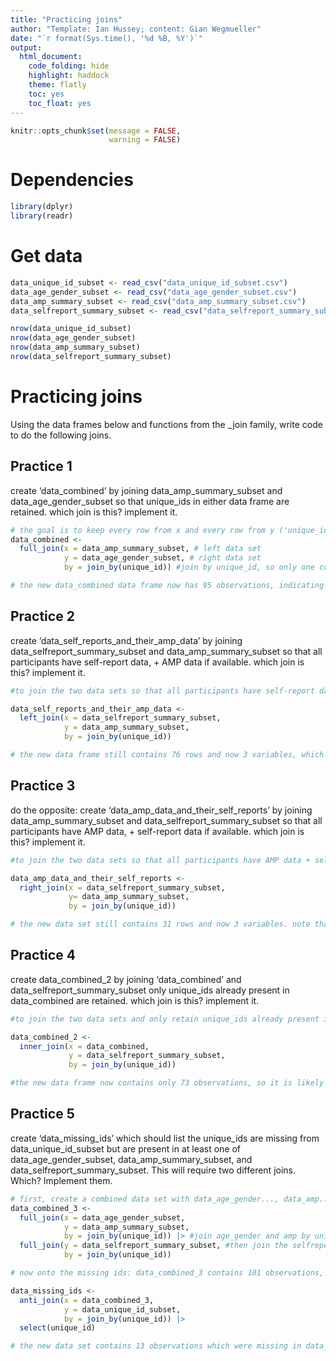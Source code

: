 ```yaml
---
title: "Practicing joins"
author: "Template: Ian Hussey; content: Gian Wegmueller"
date: "`r format(Sys.time(), '%d %B, %Y')`"
output:
  html_document:
    code_folding: hide
    highlight: haddock
    theme: flatly
    toc: yes
    toc_float: yes
---
```


```r

knitr::opts_chunk$set(message = FALSE,
                      warning = FALSE)

```

# Dependencies

```r

library(dplyr)
library(readr)

```

# Get data

```r

data_unique_id_subset <- read_csv("data_unique_id_subset.csv")
data_age_gender_subset <- read_csv("data_age_gender_subset.csv")
data_amp_summary_subset <- read_csv("data_amp_summary_subset.csv")
data_selfreport_summary_subset <- read_csv("data_selfreport_summary_subset.csv")

nrow(data_unique_id_subset)
nrow(data_age_gender_subset)
nrow(data_amp_summary_subset)
nrow(data_selfreport_summary_subset)

```

# Practicing joins

Using the data frames below and functions from the _join family, write code to do the following joins.  

## Practice 1

create 'data_combined' by joining data_amp_summary_subset and data_age_gender_subset so that unique_ids in either data frame are retained. which join is this? implement it. 

```r

# the goal is to keep every row from x and every row from y ('unique_ids in either data frame are retained'). To achieve this, a full_join() is needed. data_age_gender_subset contains 90 observations, data_amp_summary_subset contains 31 observations. A full join tries to match all unique_ids and those who do not match in the other data set will just get an NA on that variable, but will retain the value from the data set in which they exist.
data_combined <-  
  full_join(x = data_amp_summary_subset, # left data set
            y = data_age_gender_subset, # right data set
            by = join_by(unique_id)) #join by unique_id, so only one column 'unique_id' will be retained in the new data frame, but containing all unique observations from both data sets

# the new data_combined data frame now has 95 observations, indicating that some observations were unique to the y data set


```

## Practice 2

create 'data_self_reports_and_their_amp_data' by joining data_selfreport_summary_subset and data_amp_summary_subset so that all participants have self-report data, + AMP data if available. which join is this? implement it. 

```r

#to join the two data sets so that all participants have self-report data + AMP data if available, a left_join() by unique_id is needed. left_join() keeps all observations in x and only joins those in y which match with the ones in x. If the participants in the AMP data set (which is the right data set) do not appear in the self-report data, they won't be in the new data frame. All participants from the selfreport_subset will be retained and their AMP data, if available, will be added as a new variable.  

data_self_reports_and_their_amp_data <- 
  left_join(x = data_selfreport_summary_subset, 
            y = data_amp_summary_subset, 
            by = join_by(unique_id))

# the new data frame still contains 76 rows and now 3 variables, which are unique_id, mean_self_report, and mean_reaction_time...

```

## Practice 3

do the opposite: create 'data_amp_data_and_their_self_reports' by joining data_amp_summary_subset and data_selfreport_summary_subset so that all participants have AMP data, + self-report data if available. which join is this? implement it. 

```r

#to join the two data sets so that all participants have AMP data + self-report data if available, a right_joint() by unique_id is needed.To keep it consistent, the larger data set will still be x and the smaller y. right_join() keeps all observations in y and only joins those in x which match with the ones in y. If the participants in the self-report data (which is the left data set) do not appear in the AMP data, they won't be in the new data frame. All participants from the AMP data will be retained and their self-report data, if available, will be added as a new variable.

data_amp_data_and_their_self_reports <- 
  right_join(x = data_selfreport_summary_subset, 
             y= data_amp_summary_subset,
             by = join_by(unique_id))

# the new data set still contains 31 rows and now 3 variables. note that the first column after unique_id is still the self-report mean, which comes from the left/x data set, even though only the observations from y were retained! 

```

## Practice 4

create data_combined_2 by joining 'data_combined' and data_selfreport_summary_subset only unique_ids already present in data_combined are retained. which join is this? implement it. 

```r
#to join the two data sets and only retain unique_ids already present in data_combined, an inner_join() is needed. inner_join() only keeps observations from x (data_combined) that have a matching key (unique_id) in y (data_selfreport_summary_subset). Only the participants from data_combined which are also present in data_selfreport... are retained.

data_combined_2 <- 
  inner_join(x = data_combined,
             y = data_selfreport_summary_subset,
             by = join_by(unique_id))

#the new data frame now contains only 73 observations, so it is likely that 3 observations from the self-report data were not present in the data_combined, therefore they were excluded.

```

## Practice 5

create 'data_missing_ids' which should list the unique_ids are missing from data_unique_id_subset but are present in at least one of data_age_gender_subset, data_amp_summary_subset, and data_selfreport_summary_subset. This will require two different joins. Which? Implement them.

```r

# first, create a combined data set with data_age_gender..., data_amp..., and data_selfreport..., using full_join() to retain all unique_ids in each data set
data_combined_3 <- 
  full_join(x = data_age_gender_subset,
            y = data_amp_summary_subset,
            by = join_by(unique_id)) |> #join age_gender and amp by unique_id...
  full_join(y = data_selfreport_summary_subset, #then join the selfreport data to the newly created data frame, which gets piped to the x = argument
            by = join_by(unique_id))

# now onto the missing ids: data_combined_3 contains 101 observations, whereas data_unique_id_subset contains only 92 observations. Thus, not all unique_ids present in the combined_3 data set appear in the unique_id data set. To check which those are and to retain them in a data frame, an anti_join() is needed. anti_join() drops all rows from x that have a match in y. So in the present case, if we want to list the unique_ids in data_combined_3 that are missing in  data_uniqe_id_subset, x = data_combined_3, and y = data_unique_id_subset -> returns all rows from data_combined without a match in data_unique_id_subset

data_missing_ids <- 
  anti_join(x = data_combined_3,
            y = data_unique_id_subset,
            by = join_by(unique_id)) |> 
  select(unique_id)

# the new data set contains 13 observations which were missing in data_unique_id_subset but were present in data_combined_3

```



